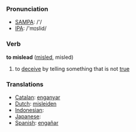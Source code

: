 === Pronunciation ===
*[[w:SAMPA|SAMPA]]: /'/
*[[w:IPA|IPA]]: /'mɪslid/

=== Verb ===

'''to mislead''' ([[misled]], misled)

# to [[deceive]] by telling something that is not [[true]]

=== Translations ===
*[[Catalan]]: [[enganyar]]
*[[Dutch]]: [[misleiden]]
*[[Indonesian]]: [[]]
*[[Japanese]]: [[]]
*[[Spanish]]: [[engañar]]